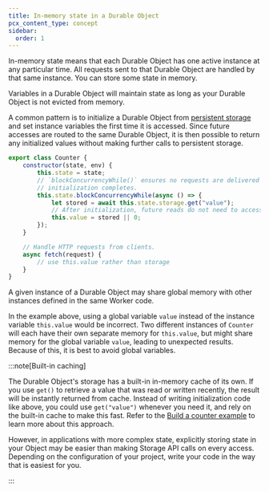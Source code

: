 ```yaml
---
title: In-memory state in a Durable Object
pcx_content_type: concept
sidebar:
  order: 1
---
```



In-memory state means that each <GlossaryTooltip term="Durable Object">Durable Object</GlossaryTooltip> has one active instance at any particular time. All requests sent to that Durable Object are handled by that same instance. You can store some state in memory.

Variables in a Durable Object will maintain state as long as your Durable Object is not evicted from memory.

A common pattern is to initialize a Durable Object from [persistent storage](/durable-objects/api/storage-api/) and set instance variables the first time it is accessed. Since future accesses are routed to the same Durable Object, it is then possible to return any initialized values without making further calls to persistent storage.

```js
export class Counter {
	constructor(state, env) {
		this.state = state;
		// `blockConcurrencyWhile()` ensures no requests are delivered until
		// initialization completes.
		this.state.blockConcurrencyWhile(async () => {
			let stored = await this.state.storage.get("value");
			// After initialization, future reads do not need to access storage.
			this.value = stored || 0;
		});
	}

	// Handle HTTP requests from clients.
	async fetch(request) {
		// use this.value rather than storage
	}
}
```

A given instance of a Durable Object may share global memory with other instances defined in the same Worker code.

In the example above, using a global variable `value` instead of the instance variable `this.value` would be incorrect. Two different instances of `Counter` will each have their own separate memory for `this.value`, but might share memory for the global variable `value`, leading to unexpected results. Because of this, it is best to avoid global variables.

:::note[Built-in caching]

The Durable Object's storage has a built-in in-memory cache of its own. If you use `get()` to retrieve a value that was read or written recently, the result will be instantly returned from cache. Instead of writing initialization code like above, you could use `get("value")` whenever you need it, and rely on the built-in cache to make this fast. Refer to the [Build a counter example](/durable-objects/examples/build-a-counter/) to learn more about this approach.

However, in applications with more complex state, explicitly storing state in your Object may be easier than making Storage API calls on every access. Depending on the configuration of your project, write your code in the way that is easiest for you.

:::
